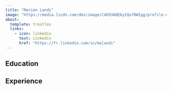 ---
title: "Marion Landi"
image: "https://media.licdn.com/dms/image/C4E03AQEbyIQu70WIgg/profile-displayphoto-shrink_200_200/0/1602539059676?e=2147483647&v=beta&t=PMXsS_RGRYikDbaR2cVE0ogi4D5YlnMWjQ6AJCVV9eU"
about:
  template: trestles
  links: 
    - icon: linkedin
      text: Linkedin
      href: "https://fr.linkedin.com/in/malandi"
---

## Education

## Experience
